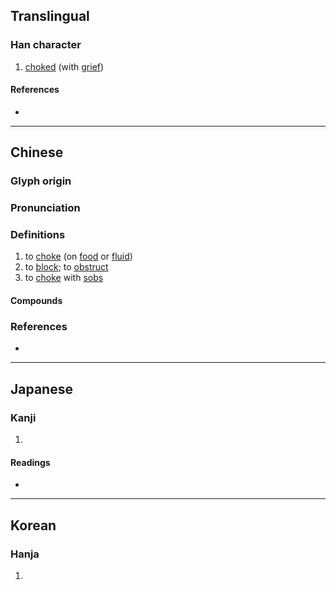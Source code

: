 {{character info}}
==Translingual==

===Han character===
{{Han char|rn=30|rad=口|as=07|sn=10|four=61046|canj=RMLK|ids=⿰口更}}

# [[choke]]d (with [[grief]])

====References====
* {{Han ref|kx=0191.150|dkj=03680|dj=0410.170|hdz=10626.090|uh=54FD|ud=21757|bh=AE43|bd=44611}}

----

==Chinese==
{{zh-forms}}

===Glyph origin===
{{Han etym}}

===Pronunciation===
{{zh-pron
|m=gěng
|c=gang2,ang2,kang2
|c_note=gang2 - literary; ang2, kang2 - vernacular
|md=gāng
|md_note=gāng - vernacular; gēng - literary
|mc=y
|oc=y
|cat=
}}
{{zh-attn-split}}

===Definitions===
{{zh-hanzi}}

# to [[choke]] (on [[food]] or [[fluid]])
# to [[block]]; to [[obstruct]]
# to [[choke]] with [[sob]]s

====Compounds====
{{zh-der|哽噎難言|哽哽咽咽|哽噎|哽哽|哽咽|哽結}}

===References===
* {{R:yue:mfccd}}

----

==Japanese==

===Kanji===
{{ja-kanji|grade=|rs=口07}}

# {{rfdef|ja|sort=口07}}

====Readings====
* {{ja-readings
|goon=きょう
|kanon=こう
|kun=むせ-ぶ
}}

----

==Korean==

===Hanja===
{{ko-hanja|hangeul=경|rv=gyeong|mr=kyŏng}}

# {{rfdef|ko|sort=口07}}